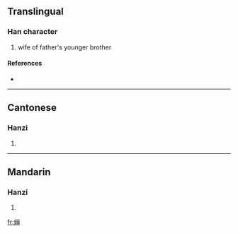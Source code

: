 {{also|嬸}}
==Translingual==

===Han character===
{{Han char|rn=38|rad=女|as=08|sn=11|four=|canj=女十中中 (VJLL)}}

# wife of father's younger brother

====References====
* {{Han ref|kx=0265.281|hdz=21061.140|uh=5A76|ud=23158}}

----

==Cantonese==

===Hanzi===
{{yue-hanzi|jyut=|y=sam2|tra=嬸}}

# {{defn|Cantonese}}

----

==Mandarin==

===Hanzi===
{{cmn-hanzi|tra=嬸|pin=[[shěn]] ([[shen3]])|wg=shen<sup>3</sup>}}

# {{defn|Mandarin}}

[[fr:婶]]